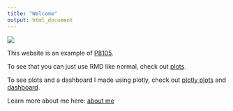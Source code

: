 ```yaml
---
title: "Welcome"
output: html_document
---
```


![](https://media.giphy.com/media/drXGoW1iudhKw/giphy.gif)


This website is an example of [P8105](https://p8105.com/index.html).  

To see that you can just use RMD like normal, check out [plots](plots.html).

To see plots and a dashboard I made using plotly, check out [plotly plots](plotly.html) and [dashboard](dashboard.html).

Learn more about me here: [about me](about.html)

